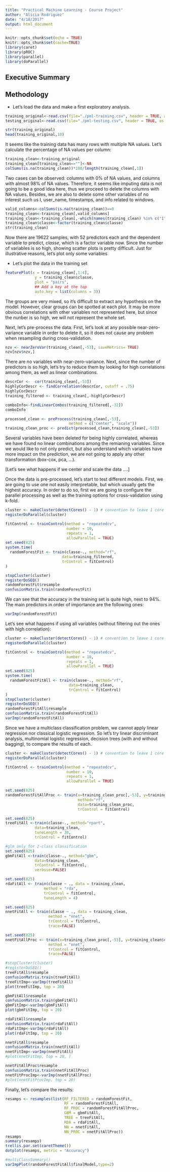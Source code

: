 ```yaml
---
title: "Practical Machine Learning - Course Project"
author: "Alicia Rodriguez"
date: "4/18/2017"
output: html_document
---
```


```r
knitr::opts_chunk$set(echo = TRUE)
knitr::opts_chunk$set(cache=TRUE)
library(caret)
library(pROC)
library(parallel)
library(doParallel)
```

## Executive Summary

## Methodology

- Let's load the data and make a first exploratory analysis.

```r
training_original<-read.csv(file="./pml-training.csv", header = TRUE, as.is = TRUE)
testing_original<-read.csv(file="./pml-testing.csv", header = TRUE, as.is = TRUE)

str(training_original)
head(training_original,10)
```

It seems like the training data has many rows with multiple NA values. Let's calculate the percentage of NA values per column:
```r
training_clean<-training_original
training_clean[training_clean==""]<-NA
colSums(is.na(training_clean))*100/length(training_clean[,1])
```

Two cases can be observed: columns with 0% of NA values, and columns with almost 98% of NA values. Therefore, it seems like imputing data is not going to be a good idea here, thus we proceed to delete the columns with NA values. Besides, we are also to delete some other variables of no interest such us I, user_name, timestamps, and info related to windows.

```r
valid_columns<-colSums(is.na(training_clean))==0
training_clean<-training_clean[,valid_columns]
training_clean<-training_clean[,-which(names(training_clean) %in% c("I","user_name","raw_timestamp_part_1","raw_timestamp_part_2","cvtd_timestamp","new_window","num_window"))]
training_clean$classe<-factor(training_clean$classe)
str(training_clean)
```

Now there are 19622 samples, with 52 predictors each and the dependent variable to predict, $classe$, which is a factor variable now. Since the number of variables is so high, showing scatter plots is pretty difficult. Just for illustrative reasons, let's plot only some variables

- Let's plot the data in the training set

```r
featurePlot(x = training_clean[,1:4], 
             y = training_clean$classe, 
             plot = "pairs",
             ## Add a key at the top
             auto.key = list(columns = 3))
```

The groups are very mixed, so it's difficult to extract any hypothesis on the model. However, clear groups can be spotted at each plot. It may be more obvious correlations with other variables not represented here, but since the nunber is so high, we will not represent the whole set.

Next, let's pre-process the data. First, let's look at any possible near-zero-variance variable in order to delete it, so it does not cause any problem when resampling during cross-validation.
```r
nzv <- nearZeroVar(training_clean[,-53], saveMetrics= TRUE)
nzv[nzv$nzv,]
```

There are no variables with near-zero-variance. Next, since the number of predictors is so high, let's try to reduce them by looking for high correlations among them, as well as linear combinations.
```r
descrCor <-  cor(training_clean[,-53])
highlyCorDescr <- findCorrelation(descrCor, cutoff = .75)
highlyCorDescr
training_filtered <- training_clean[,-highlyCorDescr]

comboInfo<-findLinearCombos(training_filtered[,-32])
comboInfo

processed_clean <- preProcess(training_clean[,-53], 
                            method = c("center", "scale"))
training_clean_proc <- predict(processed_clean,training_clean[,-53])
```

Several variables have been deleted for being highly correlated, whereas we have found no linear combinations among the remianing variables. Since we would like to not only predict, but also understand which variables have more impact on the prediction, we are not going to apply any other transformation (box-cox, pca, ...).

[Let's see what happens if we center and scale the data ....]

Once the data is pre-processed, let's start to test different models. First, we are going to use one not easily interpretable, but which usually gets the highest accuracy. In order to do so, first we are going to configure the parallel processing as well as the training options for cross-validation using k-fold.
```r
cluster <- makeCluster(detectCores() - 1) # convention to leave 1 core for OS
registerDoParallel(cluster)

fitControl <- trainControl(method = "repeatedcv",
                           number = 10,
                           repeats = 1,
                           allowParallel = TRUE)
set.seed(825)
system.time(
  randomForestFit <- train(classe~., method="rf",
                         data=training_filtered,
                         trControl = fitControl)
)

stopCluster(cluster)
registerDoSEQ()
randomForestFit$resample
confusionMatrix.train(randomForestFit)
```

We can see that the accuracy in the training set is quite high, next to 94%. The main predictors in order of importance are the following ones:
```r
varImp(randomForestFit)
```

Let's see what happens if using all variables (without filtering out the ones with high correlation):
```r
cluster <- makeCluster(detectCores() - 1) # convention to leave 1 core for OS
registerDoParallel(cluster)

fitControl <- trainControl(method = "repeatedcv",
                           number = 10,
                           repeats = 1,
                           allowParallel = TRUE)
set.seed(825)
system.time(
  randomForestFitAll <- train(classe~., method="rf",
                            data=training_clean,
                            trControl = fitControl)
)
stopCluster(cluster)
registerDoSEQ()
randomForestFitAll$resample
confusionMatrix.train(randomForestFitAll)
varImp(randomForestFitAll)
```

Since we have a multiclass classification problem, we cannot apply linear regression nor classical logistic regression. So let's try linear discriminant analysis, multinomial logistic regression, decision trees (with and without bagging), to compare the results of each.
```r
cluster <- makeCluster(detectCores() - 1) # convention to leave 1 core for OS
registerDoParallel(cluster)

fitControl <- trainControl(method = "repeatedcv",
                           number = 10,
                           repeats = 1,
                           allowParallel = TRUE)
```

```r

set.seed(825)
randomForestFitAllProc <- train(x=training_clean_proc[,-53], y=training_clean$classe, 
                                method="rf",
                                data=training_clean_proc,
                                trControl = fitControl)
```

```r
set.seed(825)
treeFitAll <-train(classe~., method="rpart",
             data=training_clean,
             tuneLength = 30,
             trControl = fitControl)
```

```r
#glm only for 2-class classification
set.seed(825)
gbmFitAll <-train(classe~., method="gbm",
             data=training_clean,
             trControl = fitControl,
             verbose=FALSE)
```

```r
set.seed(825)
rdaFitAll <- train(classe ~ ., data = training_clean, 
                 method = "rda", 
                 trControl = fitControl, 
                 tuneLength = 4)
```

```r
set.seed(825) 
nnetFitAll <- train(classe ~ ., data = training_clean,
                   method = "nnet", 
                   trControl = fitControl,
                   trace=FALSE)
```

```r
set.seed(825) 
nnetFitAllProc <- train(x=training_clean_proc[,-53], y=training_clean$classe,
                   method = "nnet", 
                   trControl = fitControl,
                   trace=FALSE)
```

```r
#stopCluster(cluster)
#registerDoSEQ()
treeFitAll$resample
confusionMatrix.train(treeFitAll)
treeFitImp<-varImp(treeFitAll)
plot(treeFitImp, top = 20)

gbmFitAll$resample
confusionMatrix.train(gbmFitAll)
gbmFitImp<-varImp(gbmFitAll)
plot(gbmFitImp, top = 20)

rdaFitAll$resample
confusionMatrix.train(rdaFitAll)
rdaFitImp<-varImp(rdaFitAll)
plot(rdaFitImp, top = 20)

nnetFitAll$resample
confusionMatrix.train(nnetFitAll)
nnetFitImp<-varImp(nnetFitAll)
#plot(nnetFitImp, top = 20, )

nnetFitAllProc$resample
confusionMatrix.train(nnetFitAllProc)
nnetFitProcImp<-varImp(nnetFitAllProc)
#plot(nnetFitProcImp, top = 20)
```

Finally, let's compare the results:
```r
resamps <- resamples(list(RF_FILTERED = randomForestFit,
                          RF = randomForestFitAll,
                          RF_PROC = randomForestFitAllProc,
                          GBM = gbmFitAll,
                          TREE = treeFitAll,
                          RDA = rdaFitAll,
                          NN = nnetFitAll,
                          NN_PROC = nnetFitAllProc))
resamps
summary(resamps)
trellis.par.set(caretTheme())
dotplot(resamps, metric = "Accuracy")

#multiClassSummary()
varImpPlot(randomForestFitAll$finalModel,type=2)

```

